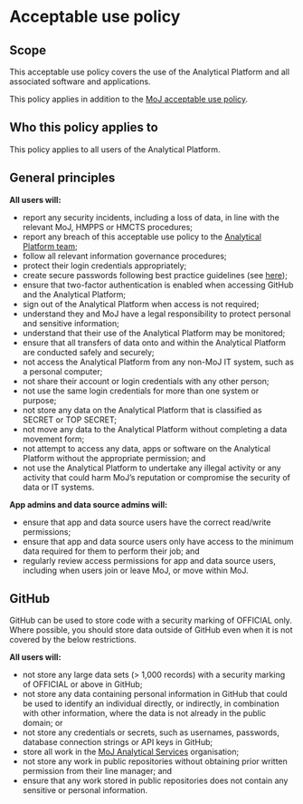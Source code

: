 # Acceptable use policy

## Scope

This acceptable use policy covers the use of the Analytical Platform and all associated software and applications.

This policy applies in addition to the [MoJ acceptable use policy](https://intranet.justice.gov.uk/guidance/security/it-computer-security/acceptable-use/).

## Who this policy applies to

This policy applies to all users of the Analytical Platform.

## General principles

__All users will:__

* report any security incidents, including a loss of data, in line with the relevant MoJ, HMPPS or HMCTS procedures;
* report any breach of this acceptable use policy to the [Analytical Platform team](mailto:analytical-platform@digital.justice.gov.uk);
* follow all relevant information governance procedures;
* protect their login credentials appropriately;
* create secure passwords following best practice guidelines (see [here](https://www.ncsc.gov.uk/blog-post/three-random-words-or-thinkrandom-0));
* ensure that two-factor authentication is enabled when accessing GitHub and the Analytical Platform;
* sign out of the Analytical Platform when access is not required;
* understand they and MoJ have a legal responsibility to protect personal and sensitive information;
* understand that their use of the Analytical Platform may be monitored;
* ensure that all transfers of data onto and within the Analytical Platform are conducted safely and securely;
* not access the Analytical Platform from any non-MoJ IT system, such as a personal computer;
* not share their account or login credentials with any other person;
* not use the same login credentials for more than one system or purpose;
* not store any data on the Analytical Platform that is classified as SECRET or TOP SECRET;
* not move any data to the Analytical Platform without completing a data movement form;
* not attempt to access any data, apps or software on the Analytical Platform without the appropriate permission; and
* not use the Analytical Platform to undertake any illegal activity or any activity that could harm MoJ's reputation or compromise the security of data or IT systems.

__App admins and data source admins will:__

* ensure that app and data source users have the correct read/write permissions;
* ensure that app and data source users only have access to the minimum data required for them to perform their job; and
* regularly review access permissions for app and data source users, including when users join or leave MoJ, or move within MoJ.

## GitHub

GitHub can be used to store code with a security marking of OFFICIAL only. Where possible, you should store data outside of GitHub even when it is not covered by the below restrictions.

__All users will:__

* not store any large data sets (> 1,000 records) with a security marking of OFFICIAL or above in GitHub;
* not store any data containing personal information in GitHub that could be used to identify an individual directly, or indirectly, in combination with other information, where the data is not already in the public domain; or
* not store any credentials or secrets, such as usernames, passwords, database connection strings or API keys in GitHub;
* store all work in the [MoJ Analytical Services](https://github.com/moj-analytical-services/) organisation;
* not store any work in public repositories without obtaining prior written permission from their line manager; and
* ensure that any work stored in public repositories does not contain any sensitive or personal information.
